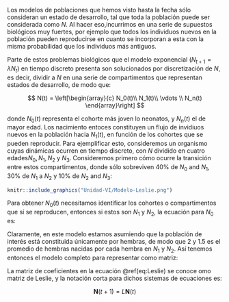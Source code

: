 Los modelos de poblaciones que hemos visto hasta la fecha sólo consideran un estado de desarrollo, tal que toda la población puede ser considerada como $N$. Al hacer eso,incurrimos en una serie de supuestos biológicos muy fuertes, por ejemplo que todos los individuos nuevos en la población pueden reproducirse en cuanto se incorporan a esta con la misma probabilidad que los individuos más antiguos.

Parte de estos problemas biológicos que el modelo exponencial ($N_{t+1} = \lambda N_t$) en tiempo discreto presenta son solucionados por discretización de $N$, es decir, dividir a $N$ en una serie de compartimentos que representan estados de desarrollo, de modo que:

$$
N(t) = \left[\begin{array}{c} N_0(t)\\ N_1(t)\\ \vdots \\ N_n(t) \end{array}\right]
$$

donde $N_0(t)$ representa el cohorte más joven lo neonatos, y $N_n(t)$ el de mayor edad. Los nacimiento entoces constituyen un flujo de invidiuos nuevos en la población hacia $N_1(t)$, en función de los cohortes que se pueden reproducir. Para ejemplificar esto, consideremos un organismo cuyas dinámicas ocurren en tiempo discreto, con $N$ dividido en cuatro edades$N_0, N_1, N_2$ y $N_3$. Consideremos primero cómo ocurre la transición entre estos compartimentos, donde sólo sobreviven 40% de $N_0$ and $N_1$, 30% de $N_1$ a $N_2$ y 10% de $N_2$ and $N_3$:

\begin{align}
N_{1, t+1} &= 0.4 N_{0, t} \\
N_{2, t+1} &= 0.3 N_{1, t} \\
N_{3, t+1} &= 0.1 N_{2, t}
\end{align}

```r
knitr::include_graphics("Unidad-VI/Modelo-Leslie.png")
```


Para obtener $N_0(t)$ necesitamos identificar los cohortes o compartimentos que sí se reproducen, entonces si estos son $N_1$ y $N_2$, la ecuación para $N_0$ es:

\begin{align}
N_{0, t+1} &= \mathrm{Crías\ nacidas\ de\ madres} N_{1, t} + \mathrm{Crías\ nacidas\ de\ madres} N_{2, t} \\
N_{0, t+1} &= 2 N_{1, t} + 1.5 N_{2, t}
\end{align}

Claramente, en este modelo estamos asumiendo que la población de interés está constituida únicamente por hembras, de modo que $2$ y $1.5$ es el promedio de hembras nacidas por cada hembra en $N_1$ y $N_2$. Así tenemos entonces el modelo completo para representar como matriz:

\begin{equation}
\left[\begin{array}{c}
N_{0, t+1} \\ N_{1, t+1} \\ N_{2, t+1} \\ N_{3, t+1}
\end{array}\right] =
\left[ 
\begin{array}{cccc}
0 & 2 & 1.5 & 0 \\
0.4 & 0 & 0 & 0 \\
0  & 0.3& 0 & 0 \\
0  & 0 & 0.1& 0
\end{array}
\right] (\#eq:Leslie)
\end{equation}

La matriz de coeficientes en la ecuación \@ref(eq:Leslie) se conoce omo matriz de Leslie, y la notación corta para dichos sistemas de ecuaciones es:

$$\mathbf{N}(t+1) = L \mathbf{N}(t)$$


